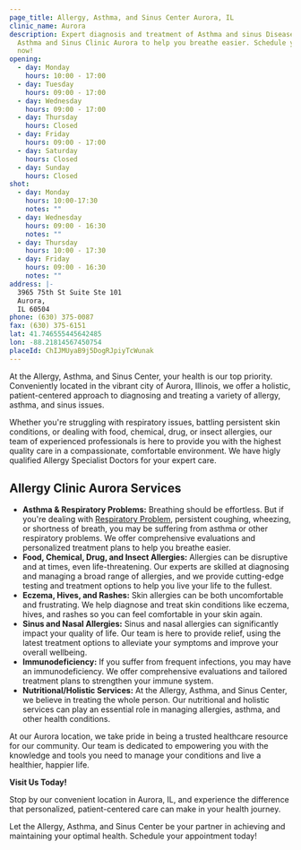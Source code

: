```yaml
---
page_title: Allergy, Asthma, and Sinus Center Aurora, IL
clinic_name: Aurora
description: Expert diagnosis and treatment of Asthma and sinus Disease at
  Asthma and Sinus Clinic Aurora to help you breathe easier. Schedule your visit
  now!
opening:
  - day: Monday
    hours: 10:00 - 17:00
  - day: Tuesday
    hours: 09:00 - 17:00
  - day: Wednesday
    hours: 09:00 - 17:00
  - day: Thursday
    hours: Closed
  - day: Friday
    hours: 09:00 - 17:00
  - day: Saturday
    hours: Closed
  - day: Sunday
    hours: Closed
shot:
  - day: Monday
    hours: 10:00-17:30
    notes: ""
  - day: Wednesday
    hours: 09:00 - 16:30
    notes: ""
  - day: Thursday
    hours: 10:00 - 17:30
  - day: Friday
    hours: 09:00 - 16:30
    notes: ""
address: |-
  3965 75th St Suite Ste 101
  Aurora,
  IL 60504
phone: (630) 375-0087
fax: (630) 375-6151
lat: 41.746555445642485
lon: -88.21814567450754
placeId: ChIJMUyaB9j5DogRJpiyTcWunak
---
```

At the Allergy, Asthma, and Sinus Center, your health is our top priority. Conveniently located in the vibrant city of Aurora, Illinois, we offer a holistic, patient-centered approach to diagnosing and treating a variety of allergy, asthma, and sinus issues.

Whether you're struggling with respiratory issues, battling persistent skin conditions, or dealing with food, chemical, drug, or insect allergies, our team of experienced professionals is here to provide you with the highest quality care in a compassionate, comfortable environment. We have higly qualified Allergy Specialist Doctors for your expert care.

## Allergy Clinic Aurora **Services**

- **Asthma & Respiratory Problems:** Breathing should be effortless. But if you're dealing with [Respiratory Problem](/conditions/asthma-respiratory-problems/), persistent coughing, wheezing, or shortness of breath, you may be suffering from asthma or other respiratory problems. We offer comprehensive evaluations and personalized treatment plans to help you breathe easier.
- **Food, Chemical, Drug, and Insect Allergies:** Allergies can be disruptive and at times, even life-threatening. Our experts are skilled at diagnosing and managing a broad range of allergies, and we provide cutting-edge testing and treatment options to help you live your life to the fullest.
- **Eczema, Hives, and Rashes:** Skin allergies can be both uncomfortable and frustrating. We help diagnose and treat skin conditions like eczema, hives, and rashes so you can feel comfortable in your skin again.
- **Sinus and Nasal Allergies:** Sinus and nasal allergies can significantly impact your quality of life. Our team is here to provide relief, using the latest treatment options to alleviate your symptoms and improve your overall wellbeing.
- **Immunodeficiency:** If you suffer from frequent infections, you may have an immunodeficiency. We offer comprehensive evaluations and tailored treatment plans to strengthen your immune system.
- **Nutritional/Holistic Services:** At the Allergy, Asthma, and Sinus Center, we believe in treating the whole person. Our nutritional and holistic services can play an essential role in managing allergies, asthma, and other health conditions.

At our Aurora location, we take pride in being a trusted healthcare resource for our community. Our team is dedicated to empowering you with the knowledge and tools you need to manage your conditions and live a healthier, happier life.

**Visit Us Today!**

Stop by our convenient location in Aurora, IL, and experience the difference that personalized, patient-centered care can make in your health journey.

Let the Allergy, Asthma, and Sinus Center be your partner in achieving and maintaining your optimal health. Schedule your appointment today!
